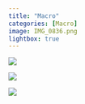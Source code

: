 ```yaml
---
title: "Macro"
categories: [Macro]
image: IMG_0836.png
lightbox: true
---
```


![](images/IMG_0836.jpg){group="Macro"}

::: {layout="[1,1]"}
![](images/IMG_1565.jpg){group="Macro"}

![](images/IMG_1620.jpg){group="Macro"}
:::

```{=html}
<style>
p {text-indent: 0px}
</style>
```
